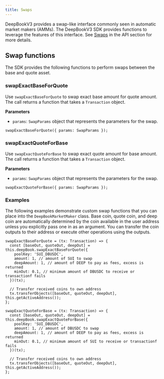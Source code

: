 ---
title: Swaps
---

DeepBookV3 provides a swap-like interface commonly seen in automatic market makers (AMMs). The DeepBookV3 SDK provides functions to leverage the features of this interface. See [Swaps](../deepbookv3/swaps.mdx) in the API section for more details.

## Swap functions

The SDK provides the following functions to perform swaps between the base and quote asset.

### swapExactBaseForQuote

Use `swapExactBaseForQuote` to swap exact base amount for quote amount. The call returns a function that takes a `Transaction` object.

**Parameters**

- `params`: `SwapParams` object that represents the parameters for the swap.

```tsx
swapExactBaseForQuote({ params: SwapParams });
```

### swapExactQuoteForBase

Use `swapExactQuoteForBase` to swap exact quote amount for base amount. The call returns a function that takes a `Transaction` object. 

**Parameters**

- `params`: `SwapParams` object that represents the parameters for the swap.

```tsx
swapExactQuoteForBase({ params: SwapParams });
```

### Examples

The following examples demonstrate custom swap functions that you can place into the `DeepBookMarketMaker` class. Base coin, quote coin, and deep coin are automatically determined by the coin available in the user address unless you explicitly pass one in as an argument. You can transfer the coin outputs to their address or execute other operations using the outputs.

```tsx
swapExactBaseForQuote = (tx: Transaction) => {
  const [baseOut, quoteOut, deepOut] = this.deepBook.swapExactBaseForQuote({
    poolKey: 'SUI_DBUSDC',
    amount: 1, // amount of SUI to swap
    deepAmount: 1, // amount of DEEP to pay as fees, excess is returned
    minOut: 0.1, // minimum amount of DBUSDC to receive or transactionf fails
  })(tx);

  // Transfer received coins to own address
  tx.transferObjects([baseOut, quoteOut, deepOut], this.getActiveAddress());
};

swapExactQuoteForBase = (tx: Transaction) => {
  const [baseOut, quoteOut, deepOut] = this.deepBook.swapExactQuoteForBase({
    poolKey: 'SUI_DBUSDC',
    amount: 1, // amount of DBUSDC to swap
    deepAmount: 1, // amount of DEEP to pay as fees, excess is returned
    minOut: 0.1, // minimum amount of SUI to receive or transactionf fails
  })(tx);

  // Transfer received coins to own address
  tx.transferObjects([baseOut, quoteOut, deepOut], this.getActiveAddress());
};
```